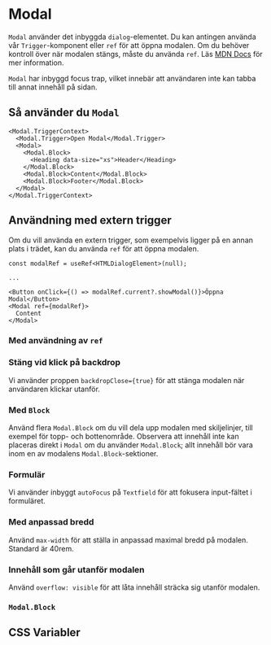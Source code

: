 

<Meta of={ModalStories} />

# Modal

`Modal` använder det inbyggda `dialog`-elementet. Du kan antingen använda vår `Trigger`-komponent eller `ref` för att öppna modalen.
Om du behöver kontroll över när modalen stängs, måste du använda `ref`.
Läs [MDN Docs](https://developer.mozilla.org/en-US/docs/Web/HTML/Element/dialog) för mer information.

`Modal` har inbyggd focus trap, vilket innebär att användaren inte kan tabba till annat innehåll på sidan.

<Primary />
<Controls />

## Så använder du `Modal`

```tsx
<Modal.TriggerContext>
  <Modal.Trigger>Open Modal</Modal.Trigger>
  <Modal>
    <Modal.Block>
      <Heading data-size="xs">Header</Heading>
    </Modal.Block>
    <Modal.Block>Content</Modal.Block>
    <Modal.Block>Footer</Modal.Block>
  </Modal>
</Modal.TriggerContext>
```

## Användning med extern trigger

Om du vill använda en extern trigger, som exempelvis ligger på en annan plats i trädet, kan du använda `ref` för att öppna modalen.

```tsx
const modalRef = useRef<HTMLDialogElement>(null);

...

<Button onClick={() => modalRef.current?.showModal()}>Öppna Modal</Button>
<Modal ref={modalRef}>
  Content
</Modal>
```

### Med användning av `ref`

<Canvas of={ModalStories.WithoutModalTriggerContext} />

### Stäng vid klick på backdrop

Vi använder proppen `backdropClose={true}` för att stänga modalen när användaren klickar utanför.

<Canvas of={ModalStories.BackdropClose} />

### Med `Block`

Använd flera `Modal.Block` om du vill dela upp modalen med skiljelinjer, till exempel för topp- och bottenområde.
Observera att innehåll inte kan placeras direkt i `Modal` om du använder `Modal.Block`; allt innehåll bör vara inom en av modalens `Modal.Block`-sektioner.

<Canvas of={ModalStories.WithHeaderAndFooter} />

### Formulär

Vi använder inbyggt `autoFocus` på `Textfield` för att fokusera input-fältet i formuläret.

<Canvas of={ModalStories.ModalWithForm} />

### Med anpassad bredd

Använd `max-width` för att ställa in anpassad maximal bredd på modalen. Standard är 40rem.

<Canvas of={ModalStories.ModalWithMaxWidth} />

### Innehåll som går utanför modalen

Använd `overflow: visible` för att låta innehåll sträcka sig utanför modalen.

<Canvas of={ModalStories.ModalWithCombobox} />

### `Modal.Block`

<ArgTypes of={Modal.Block} />

## CSS Variabler

<CssVariables css={css} />

